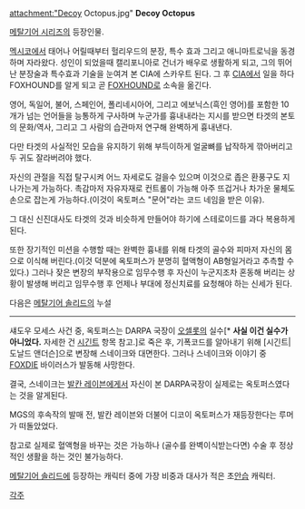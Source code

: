 attachment:"Decoy Octopus.jpg"
'''Decoy Octopus'''

[[메탈기어 시리즈]]의 등장인물.

[[멕시코]]에서 태어나 어릴때부터 헐리우드의 분장, 특수 효과 그리고 애니마트로닉을 동경하며 자라왔다. 성인이 되었을때 캘리포니아로 건너가 배우로 생활하게 되고, 그의 뛰어난 분장술과 특수효과 기술을 눈여겨 본 CIA에 스카우트 된다. 그 후 [[CIA]]에서 일을 하다 FOXHOUND를 알게 되고 곧 [[FOXHOUND]]로 소속을 옮긴다. 

영어, 독일어, 불어, 스페인어, 폴리네시아어, 그리고 에보닉스(흑인 영어)를 포함한 10개가 넘는 언어들을 능통하게 구사하며 누군가를 흉내내라는 지시를 받으면 타겟의 본토의 문화/역사, 그리고 그 사람의 습관마저 연구해 완벽하게 흉내낸다.

다만 타겟의 사실적인 모습을 유지하기 위해 부득이하게 얼굴뼈를 납작하게 깎아버리고 두 귀도 잘라버려야 했다.

자신의 관절을 직접 탈구시켜 어느 자세로도 걸을수 있으며 이것으로 좁은 환풍구도 지나가는게 가능하다. 촉감마저 자유자재로 컨트롤이 가능해 아주 뜨겁거나 차가운 물체도 손으로 잡는게 가능하다.(이것이 옥토퍼스 "문어"라는 코드 네임을 받은 이유).

그 대신 신진대사도 타겟의 것과 비슷하게 만들어야 하기에 스테로이드를 과다 복용하게 된다. 

또한 장기적인 미션을 수행할 때는 완벽한 흉내를 위해 타겟의 골수와 피마저 자신의 몸으로 이식해 버린다.(이것 덕분에 옥토퍼스가 분명히 혈액형이 AB형일거라고 추측할 수 있다.) 그러나 잦은 변장의 부작용으로 임무수행 후 자신이 누군지조차 혼동해 버리는 상황이 발생해 버리고 임무수행 후 언제나 부대에 정신치료를 요청해야 하는 신세가 된다.


다음은 [[메탈기어 솔리드]]의 누설


----

섀도우 모세스 사건 중, 옥토퍼스는 DARPA 국장이 [[오셀롯]]의 실수[* '''사실 이건 실수가 아니었다.''' 자세한 건 [[시긴트]] 항목 참고.]로 죽은 후, 기폭코드를 알아내기 위해 [시긴트|도날드 앤더슨]으로 변장해 스네이크와 대면한다. 그러나 스네이크와 이야기 중 [[FOXDIE]] 바이러스가 발동해 사망한다.

결국, 스네이크는 [[발칸 레이븐]]에게서 자신이 본 DARPA국장이 실제로는 옥토퍼스였다는 것을 알게된다.

MGS의 후속작의 발매 전, 발칸 레이븐와 더불어 디코이 옥토퍼스가 재등장한다는 루머가 떠돌았었다.

참고로 실제로 혈액형을 바꾸는 것은 가능하나 (골수를 완벽이식받는다면) 수술 후 정상적인 생활을 하는 것인 불가능하다.

[[메탈기어 솔리드]]에 등장하는 캐릭터 중에 가장 비중과 대사가 적은 초[[안습]] 캐릭터.

[[각주]]
